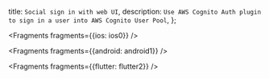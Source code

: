   title: `Social sign in with web UI`,
  description: `Use AWS Cognito Auth plugin to sign in a user into AWS Cognito User Pool`,
};


<Fragments fragments={{ios: ios0}} />


<Fragments fragments={{android: android1}} />


<Fragments fragments={{flutter: flutter2}} />
